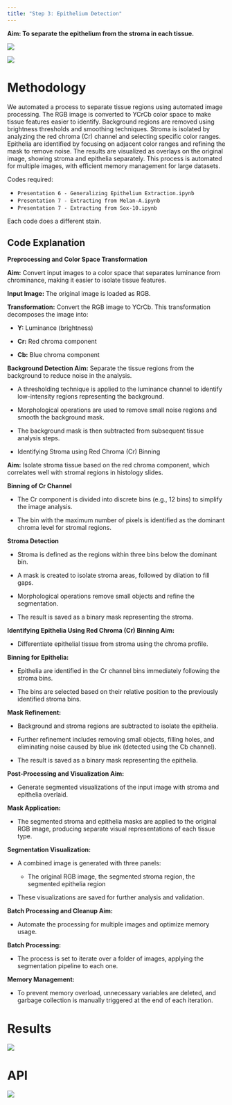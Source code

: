 ```yaml
---
title: "Step 3: Epithelium Detection"
---
```


**Aim: To separate the epithelium from the stroma in each tissue.**

![](images/h2114153h&e_ROI_5.png){fig-align="center"}

![](images/Step3.png){fig-align="center"}



# **Methodology**

We automated a process to separate tissue regions using automated image processing. The RGB image is converted to YCrCb color space to make tissue features easier to identify. Background regions are removed using brightness thresholds and smoothing techniques. Stroma is isolated by analyzing the red chroma (Cr) channel and selecting specific color ranges. Epithelia are identified by focusing on adjacent color ranges and refining the mask to remove noise. The results are visualized as overlays on the original image, showing stroma and epithelia separately. This process is automated for multiple images, with efficient memory management for large datasets.

Codes required:

-   `Presentation 6 - Generalizing Epithelium Extraction.ipynb`
-   `Presentation 7 - Extracting from Melan-A.ipynb`
-   `Presentation 7 - Extracting from Sox-10.ipynb`

Each code does a different stain.



## Code Explanation

**Preprocessing and Color Space Transformation**

**Aim:** Convert input images to a color space that separates luminance from chrominance, making it easier to isolate tissue features.

**Input Image:** The original image is loaded as RGB.

**Transformation:** Convert the RGB image to YCrCb. This transformation decomposes the image into:

-   **Y:** Luminance (brightness)

-   **Cr:** Red chroma component

-   **Cb:** Blue chroma component

**Background Detection Aim:** Separate the tissue regions from the background to reduce noise in the analysis.

-   A thresholding technique is applied to the luminance channel to identify low-intensity regions representing the background.

-   Morphological operations are used to remove small noise regions and smooth the background mask.

-   The background mask is then subtracted from subsequent tissue analysis steps.

-   Identifying Stroma using Red Chroma (Cr) Binning

**Aim:** Isolate stroma tissue based on the red chroma component, which correlates well with stromal regions in histology slides.

**Binning of Cr Channel**

-   The Cr component is divided into discrete bins (e.g., 12 bins) to simplify the image analysis.

-   The bin with the maximum number of pixels is identified as the dominant chroma level for stromal regions.

**Stroma Detection**

-   Stroma is defined as the regions within three bins below the dominant bin.

-   A mask is created to isolate stroma areas, followed by dilation to fill gaps.

-   Morphological operations remove small objects and refine the segmentation.

-   The result is saved as a binary mask representing the stroma.

**Identifying Epithelia Using Red Chroma (Cr) Binning Aim:**

-   Differentiate epithelial tissue from stroma using the chroma profile.

**Binning for Epithelia:**

-   Epithelia are identified in the Cr channel bins immediately following the stroma bins.

-   The bins are selected based on their relative position to the previously identified stroma bins.

**Mask Refinement:**

-   Background and stroma regions are subtracted to isolate the epithelia.

-   Further refinement includes removing small objects, filling holes, and eliminating noise caused by blue ink (detected using the Cb channel).

-   The result is saved as a binary mask representing the epithelia.

**Post-Processing and Visualization Aim:**

-   Generate segmented visualizations of the input image with stroma and epithelia overlaid.

**Mask Application:**

-   The segmented stroma and epithelia masks are applied to the original RGB image, producing separate visual representations of each tissue type.

**Segmentation Visualization:**

-   A combined image is generated with three panels:

    -   The original RGB image, the segmented stroma region, the segmented epithelia region

-   These visualizations are saved for further analysis and validation.

**Batch Processing and Cleanup Aim:**

-   Automate the processing for multiple images and optimize memory usage.

**Batch Processing:**

-   The process is set to iterate over a folder of images, applying the segmentation pipeline to each one.

**Memory Management:**

-   To prevent memory overload, unnecessary variables are deleted, and garbage collection is manually triggered at the end of each iteration.




# Results

![](images/h2114153h&e_ROI_5.png){fig-align="center"}



# API

![](images/API.png){fig-align="center"}
